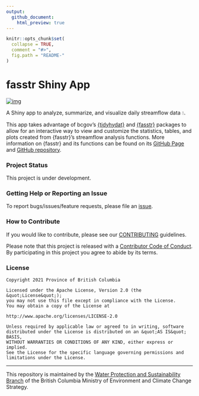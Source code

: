 ```yaml
---
output:
  github_document:
    html_preview: true
---
```


```r
knitr::opts_chunk$set(
  collapse = TRUE,
  comment = "#>",
  fig.path = "README-"
)
```

# fasstr Shiny App

[![img](https://img.shields.io/badge/Lifecycle-Experimental-339999)](https://github.com/bcgov/repomountie/blob/master/doc/lifecycle-badges.md)

A Shiny app to analyze, summarize, and visualize daily streamflow data 💧.

This app takes advantage of bcgov's [{tidyhydat}](https://cran.r-project.org/package=tidyhydat) and [{fasstr}](https://cran.r-project.org/package=fasstr) packages to allow for an interactive way to view and customize the statistics, tables, and plots created from {fasstr}'s streamflow analysis functions. More information on {fasstr} and its functions can be found on its [GitHub Page](https://bcgov.github.io/fasstr/) and [GitHub repository](https://github.com/bcgov/fasstr).

### Project Status

This project is under development.

### Getting Help or Reporting an Issue

To report bugs/issues/feature requests, please file an [issue](https://github.com/bcgov/fasstr_shiny/issues/).

### How to Contribute

If you would like to contribute, please see our [CONTRIBUTING](CONTRIBUTING.md) guidelines.

Please note that this project is released with a [Contributor Code of Conduct](CODE_OF_CONDUCT.md). By participating in this project you agree to abide by its terms.

### License

```
Copyright 2021 Province of British Columbia

Licensed under the Apache License, Version 2.0 (the &quot;License&quot;);
you may not use this file except in compliance with the License.
You may obtain a copy of the License at

http://www.apache.org/licenses/LICENSE-2.0

Unless required by applicable law or agreed to in writing, software distributed under the License is distributed on an &quot;AS IS&quot; BASIS,
WITHOUT WARRANTIES OR CONDITIONS OF ANY KIND, either express or implied.
See the License for the specific language governing permissions and limitations under the License.
```

---

This repository is maintained by the [Water Protection and Sustainability Branch](https://www2.gov.bc.ca/gov/content/environment/air-land-water/water) of the British Columbia Ministry of Environment and Climate Change Strategy.
